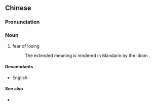 {{also|惊输}}
==Chinese==
{{zh-forms|s=惊输}}

===Pronunciation===
{{zh-pron
|m=jīngshū
|mn=kiaⁿ-su/kiaⁿ-si
|cat=n
}}

===Noun===
{{zh-noun}}

# {{lb|zh|chiefly|Min Nan}} fear of losing
#: The extended meaning is rendered in Mandarin by the idiom {{zh-l|占著茅坑不拉屎/占着茅坑不拉屎|occupying the latrine without defecating}}.

====Descendants====
* English: {{l|en|kiasu}}

====See also====
* {{zh-l|驚死}}